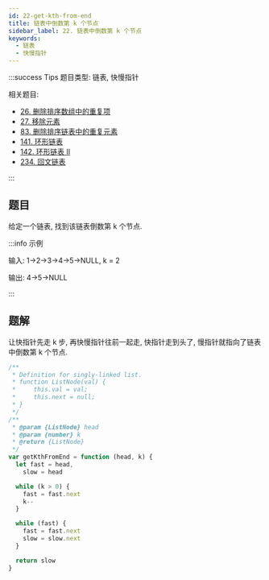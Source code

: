 ```yaml
---
id: 22-get-kth-from-end
title: 链表中倒数第 k 个节点
sidebar_label: 22. 链表中倒数第 k 个节点
keywords:
  - 链表
  - 快慢指针
---
```


:::success Tips
题目类型: 链表, 快慢指针

相关题目:

- [26. 删除排序数组中的重复项](/leetcode/easy/26-remove-duplicates)
- [27. 移除元素](/leetcode/easy/27-remove-element)
- [83. 删除排序链表中的重复元素](/leetcode/easy/83-delete-duplicates)
- [141. 环形链表](/leetcode/easy/141-has-cycle)
- [142. 环形链表 II](/leetcode/medium/142-detect-cycle)
- [234. 回文链表](/leetcode/easy/234-is-palindrome)

:::

## 题目

给定一个链表, 找到该链表倒数第 k 个节点.

:::info 示例

输入: 1->2->3->4->5->NULL, k = 2

输出: 4->5->NULL

:::

## 题解

让快指针先走 k 步, 再快慢指针往前一起走, 快指针走到头了, 慢指针就指向了链表中倒数第 k 个节点.

```ts
/**
 * Definition for singly-linked list.
 * function ListNode(val) {
 *     this.val = val;
 *     this.next = null;
 * }
 */
/**
 * @param {ListNode} head
 * @param {number} k
 * @return {ListNode}
 */
var getKthFromEnd = function (head, k) {
  let fast = head,
    slow = head

  while (k > 0) {
    fast = fast.next
    k--
  }

  while (fast) {
    fast = fast.next
    slow = slow.next
  }

  return slow
}
```
